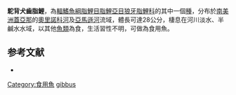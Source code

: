 {{Speciesbox
| status = NE
| genus = Cynodon (動物)
| name = 駝背犬齒脂鯉
| species = gibbus
| authority = [[Agassiz|Agassiz]], 1829
| synonyms = *''Rhaphiodon gibbus''<br /><small>Agassiz, 1829</small>
}}
'''駝背犬齒脂鯉'''，為[[輻鰭魚綱|輻鰭魚綱]][[脂鯉目|脂鯉目]][[脂鯉亞目|脂鯉亞目]][[狼牙脂鯉科|狼牙脂鯉科]]的其中一個[[種|種]]，分布於[[南美洲|南美洲]][[蓋亞那|蓋亞那]]的[[奧里諾科河|奧里諾科河]]及[[亞馬遜河|亞馬遜河]]流域，體長可達28公分，棲息在河川淡水、半鹹水水域，以其他[[魚類|魚類]]為食，生活習性不明，可做為食用魚。
==参考文献==
{{refbegin}}
*{{FishBase_species|genus=Cynodon|species=gibbus |year=2013|month=8}}
{{refend}}

{{Taxonbar|from=Q2329987}}

[[Category:食用魚|Category:食用魚]]
[[Category:犬齒脂鯉屬|gibbus]]


{{魚類小作品}}
